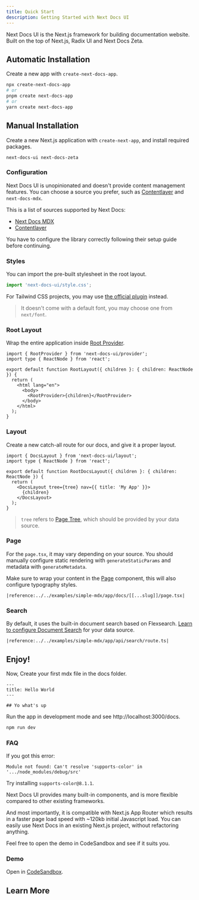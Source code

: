 ```yaml
---
title: Quick Start
description: Getting Started with Next Docs UI
---
```


Next Docs UI is the Next.js framework for building documentation website. Built
on the top of Next.js, Radix UI and Next Docs Zeta.

## Automatic Installation

Create a new app with `create-next-docs-app`.

```bash
npx create-next-docs-app
# or
pnpm create next-docs-app
# or
yarn create next-docs-app
```

## Manual Installation

Create a new Next.js application with `create-next-app`, and install required packages.

```package-install
next-docs-ui next-docs-zeta
```

### Configuration

Next Docs UI is unopinionated and doesn't provide content management features. You can choose a source
you prefer, such as [Contentlayer](https://contentlayer.dev) and `next-docs-mdx`.

This is a list of sources supported by Next Docs:

- [Next Docs MDX](/docs/mdx)
- [Contentlayer](/docs/headless/contentlayer/config)

You have to configure the library correctly following their setup guide before continuing.

### Styles

You can import the pre-built stylesheet in the root layout.

```ts
import 'next-docs-ui/style.css';
```

For Tailwind CSS projects, you may use [the official plugin](/docs/ui/theme) instead.

> It doesn't come with a default font, you may choose one from `next/font`.

### Root Layout

Wrap the entire application inside [Root Provider](/docs/ui/blocks/root-provider).

```tsx {8}
import { RootProvider } from 'next-docs-ui/provider';
import type { ReactNode } from 'react';

export default function RootLayout({ children }: { children: ReactNode }) {
  return (
    <html lang="en">
      <body>
        <RootProvider>{children}</RootProvider>
      </body>
    </html>
  );
}
```

### Layout

Create a new catch-all route for our docs, and give it a proper layout.

```tsx title="app/docs/[[...slug]]/layout.tsx"
import { DocsLayout } from 'next-docs-ui/layout';
import type { ReactNode } from 'react';

export default function RootDocsLayout({ children }: { children: ReactNode }) {
  return (
    <DocsLayout tree={tree} nav={{ title: 'My App' }}>
      {children}
    </DocsLayout>
  );
}
```

> `tree` refers to [Page Tree](/docs/headless/page-tree), which should be provided by your data source.

### Page

For the `page.tsx`, it may vary depending on your source. You should manually configure static rendering with `generateStaticParams` and metadata with `generateMetadata`.

Make sure to wrap your content in the [Page](/docs/ui/blocks/page) component, this will also configure typography styles.

<Accordions>
<Accordion title="Example with Next Docs MDX">

```tsx title="app/docs/[[...slug]]/page.tsx"
|reference:../../examples/simple-mdx/app/docs/[[...slug]]/page.tsx|
```

</Accordion>
</Accordions>

### Search

By default, it uses the built-in document search based on Flexsearch. [Learn to configure Document Search](/docs/headless/search/flexsearch) for your data source.

<Accordions>
<Accordion title="Example with Next Docs MDX">

```tsx title="app/api/search/route.ts"
|reference:../../examples/simple-mdx/app/api/search/route.ts|
```

</Accordion>
</Accordions>

## Enjoy!

Now, Create your first mdx file in the docs folder.

```mdx title="content/docs/index.mdx"
---
title: Hello World
---

## Yo what's up
```

Run the app in development mode and see http://localhost:3000/docs.

```bash
npm run dev
```

### FAQ

<Accordions>
<Accordion title="How to fix 'supports-color' error?">

If you got this error:

```
Module not found: Can't resolve 'supports-color' in '.../node_modules/debug/src'
```

Try installing `supports-color@8.1.1`.

</Accordion>
<Accordion title="Why Next Docs UI?">

Next Docs UI provides many built-in components, and is more flexible compared to
other existing frameworks.

And most importantly, it is compatible with Next.js App Router which results in
a faster page load speed with ~120kb initial Javascript load. You can easily use
Next Docs in an existing Next.js project, without refactoring anything.

Feel free to open the demo in CodeSandbox and see if it suits you.

</Accordion>
</Accordions>

### Demo

Open in [CodeSandbox](https://githubbox.com/fuma-nama/next-docs-ui-template).

## Learn More

<Cards>
  <Card
    href="/docs/headless/utils/build-page-tree#pages-structure"
    title="Page Structure"
    description="Learn how to structure your pages"
  />
  <Card
    href="/docs/ui/internationalization"
    title="Learn I18n"
    description="Learn how to implement I18n"
  />
  <Card
    href="/docs/ui/theme"
    title="Theming"
    description="Add themes to Next Docs UI"
  />
  <Card
    href="/docs/ui/components/codeblock"
    title="Code Block"
    description="Learn how to use code blocks in MDX"
  />
</Cards>
